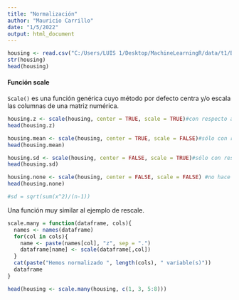 ---
title: "Normalización"
author: "Mauricio Carrillo"
date: "1/5/2022"
output: html_document
---

```{r}
housing <- read.csv("C:/Users/LUIS 1/Desktop/MachineLearningR/data/t1/BostonHousing.csv")
str(housing)
head(housing)
```
#### Función scale

`Scale()` es una función genérica cuyo método por defecto centra y/o escala las columnas de una matriz numérica.

```{r}
housing.z <- scale(housing, center = TRUE, scale = TRUE)#con respecto a la media y desv std
head(housing.z)

housing.mean <- scale(housing, center = TRUE, scale = FALSE)#sólo con respecto a la media
head(housing.mean)

housing.sd <- scale(housing, center = FALSE, scale = TRUE)#sólo con respecto a la desv std
head(housing.sd)

housing.none <- scale(housing, center = FALSE, scale = FALSE) #no hace nada
head(housing.none)

#sd = sqrt(sum(x^2)/(n-1))
```
Una función muy similar al ejemplo de rescale.

```{r}
scale.many = function(dataframe, cols){
  names <- names(dataframe)
  for(col in cols){
    name <- paste(names[col], "z", sep = ".")
    dataframe[name] <- scale(dataframe[,col])
  }
  cat(paste("Hemos normalizado ", length(cols), " variable(s)"))
  dataframe
}
```

```{r}
head(housing <- scale.many(housing, c(1, 3, 5:8)))
```

